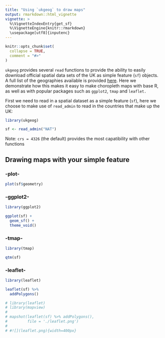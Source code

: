 ```yaml
---
title: "Using `ukgeog` to draw maps"
output: rmarkdown::html_vignette
vignette: >
  %\VignetteIndexEntry{get_sf}
  %\VignetteEngine{knitr::rmarkdown}
  \usepackage[utf8]{inputenc}
---
```


```r
knitr::opts_chunk$set(
  collapse = TRUE,
  comment = "#>"
)
```

`ukgeog` provides several `read` functions to provide the ability to easily download official spatial data sets of the UK as simple feature (`sf`) objects. A full list of the geographies available is provided [here](https://l-hodge.github.io/uk-geog/). Here we demonstrate how this makes it easy to make choropleth maps with base R, as well as with popular packages such as `ggplot2`, `tmap` and `leaflet.`

First we need to read in a spatial dataset as a simple feature (`sf`), here we choose to make use of `read_admin` to read in the countries that make up the UK:
```r
library(ukgeog)

sf <- read_admin("NAT")
```

Note: ` crs = 4326 ` (the default) provides the most capatibility with other functions

## Drawing maps with your simple feature

### -plot-

```r
plot(sf$geometry)
```

### -ggplot2-

```r
library(ggplot2)

ggplot(sf) + 
  geom_sf() +
  theme_void()
```

### -tmap-

```r
library(tmap)

qtm(sf)
```

### -leaflet-

```r
library(leaflet)

leaflet(sf) %>% 
  addPolygons()
```

```r
# library(leaflet)
# library(mapview)
# 
# mapshot(leaflet(sf) %>% addPolygons(), 
#         file = './leaflet.png')
# 
# #![](leaflet.png){width=400px}

```



